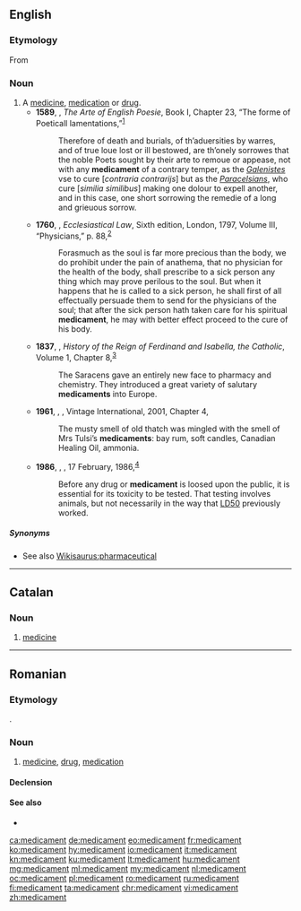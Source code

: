 ==English==

===Etymology===
From {{etyl|frm|en}} {{m|frm|médicament}}

===Noun===
{{en-noun}}

# A [[medicine]], [[medication]] or [[drug]].
#* '''1589''', {{w|George Puttenham}}, ''The Arte of English Poesie'', Book I, Chapter 23, “The forme of Poeticall lamentations,”<sup>[http://www.gutenberg.org/cache/epub/16420/pg16420-images.html]</sup>
#*: Therefore of death and burials, of th’aduersities by warres, and of true loue lost or ill bestowed, are th’onely sorrowes that the noble Poets sought by their arte to remoue or appease, not with any '''medicament''' of a contrary temper, as the ''[[w:Galen|Galenistes]]'' vse to cure [''contraria contrarijs''] but as the ''[[w:Paracelsus|Paracelsians]]'', who cure [''similia similibus''] making one dolour to expell another, and in this case, one short sorrowing the remedie of a long and grieuous sorrow.
#* '''1760''', {{w|Richard Burn}}, ''Ecclesiastical Law'', Sixth edition, London, 1797, Volume III, “Physicians,” p. 88,<sup>[https://books.google.ca/books?id=hQY02grXMv4C&printsec=frontcover#v=onepage&q&f=false]</sup>
#*: Forasmuch as the soul is far more precious than the body, we do prohibit under the pain of anathema, that no physician for the health of the body, shall prescribe to a sick person any thing which may prove perilous to the soul. But when it happens that he is called to a sick person, he shall first of all effectually persuade them to send for the physicians of the soul; that after the sick person hath taken care for his spiritual '''medicament''', he may with better effect proceed to the cure of his body.
#* '''1837''', {{w|William H. Prescott}}, ''History of the Reign of Ferdinand and Isabella, the Catholic'', Volume 1, Chapter 8,<sup>[http://www.gutenberg.org/cache/epub/6918/pg6918-images.html]</sup>
#*: The Saracens gave an entirely new face to pharmacy and chemistry. They introduced a great variety of salutary '''medicaments''' into Europe.
#* '''1961''', {{w|V. S. Naipaul}}, ''{{w|A House for Mr Biswas}}'', Vintage International, 2001, Chapter 4,
#*: The musty smell of old thatch was mingled with the smell of Mrs Tulsi’s '''medicaments''': bay rum, soft candles, Canadian Healing Oil, ammonia.
#* '''1986''', {{w|Maurice Miller}}, ''{{w|Hansard}}'', 17 February, 1986,<sup>[http://www.hansard-corpus.org]</sup>
#*: Before any drug or '''medicament''' is loosed upon the public, it is essential for its toxicity to be tested. That testing involves animals, but not necessarily in the way that [[w:Median lethal dose|LD50]] previously worked.

=====Synonyms=====
* See also [[Wikisaurus:pharmaceutical]]

----

==Catalan==

===Noun===
{{ca-noun|m}}

# [[medicine]]
----
==Romanian==

===Etymology===
{{bor|ro|fr|médicament}}.

===Noun===
{{ro-noun|n|medicamente}}

# [[medicine]], [[drug]], [[medication]]

====Declension====
{{ro-noun-n}}

====See also====
* {{l|ro|medicină}}

{{topics|ro|Medicine}}

[[ca:medicament]]
[[de:medicament]]
[[eo:medicament]]
[[fr:medicament]]
[[ko:medicament]]
[[hy:medicament]]
[[io:medicament]]
[[it:medicament]]
[[kn:medicament]]
[[ku:medicament]]
[[lt:medicament]]
[[hu:medicament]]
[[mg:medicament]]
[[ml:medicament]]
[[my:medicament]]
[[nl:medicament]]
[[oc:medicament]]
[[pl:medicament]]
[[ro:medicament]]
[[ru:medicament]]
[[fi:medicament]]
[[ta:medicament]]
[[chr:medicament]]
[[vi:medicament]]
[[zh:medicament]]